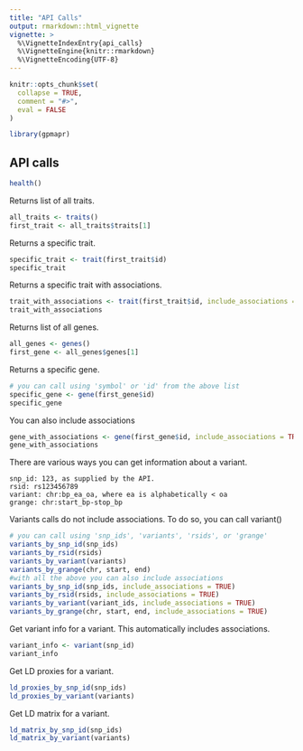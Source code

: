 ```yaml
---
title: "API Calls"
output: rmarkdown::html_vignette
vignette: >
  %\VignetteIndexEntry{api_calls}
  %\VignetteEngine{knitr::rmarkdown}
  %\VignetteEncoding{UTF-8}
---
```


```r
knitr::opts_chunk$set(
  collapse = TRUE,
  comment = "#>",
  eval = FALSE
)
```

```r
library(gpmapr)
```

## API calls

```r
health()
```

Returns list of all traits.  
```r
all_traits <- traits()
first_trait <- all_traits$traits[1]
```

Returns a specific trait.
```r
specific_trait <- trait(first_trait$id)
specific_trait
```

Returns a specific trait with associations.
```r
trait_with_associations <- trait(first_trait$id, include_associations = TRUE)
trait_with_associations
```

Returns list of all genes.
```r
all_genes <- genes()
first_gene <- all_genes$genes[1]
```

Returns a specific gene.
```r
# you can call using 'symbol' or 'id' from the above list
specific_gene <- gene(first_gene$id)
specific_gene
```

You can also include associations
```r
gene_with_associations <- gene(first_gene$id, include_associations = TRUE)
gene_with_associations
```

There are various ways you can get information about a variant.
```
snp_id: 123, as supplied by the API.
rsid: rs123456789
variant: chr:bp_ea_oa, where ea is alphabetically < oa
grange: chr:start_bp-stop_bp
```

Variants calls do not include associations.  To do so, you can call variant()

```r
# you can call using 'snp_ids', 'variants', 'rsids', or 'grange'
variants_by_snp_id(snp_ids)
variants_by_rsid(rsids)
variants_by_variant(variants)
variants_by_grange(chr, start, end)
#with all the above you can also include associations
variants_by_snp_id(snp_ids, include_associations = TRUE)
variants_by_rsid(rsids, include_associations = TRUE)
variants_by_variant(variant_ids, include_associations = TRUE)
variants_by_grange(chr, start, end, include_associations = TRUE)
```

Get variant info for a variant.  This automatically includes associations.
```r
variant_info <- variant(snp_id)
variant_info
```

Get LD proxies for a variant.
```r
ld_proxies_by_snp_id(snp_ids)
ld_proxies_by_variant(variants)
```

Get LD matrix for a variant.
```r
ld_matrix_by_snp_id(snp_ids)
ld_matrix_by_variant(variants)
```

